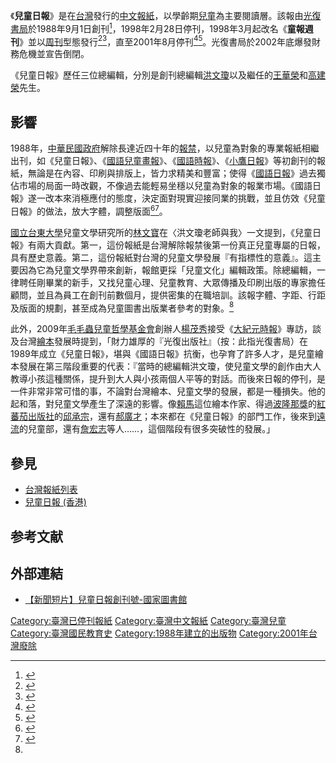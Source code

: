 {{copyedit|time=2011-04-22T09:16:28+00:00}}
{{Infobox Newspaper
|name = 兒童日報
|image = 
|type = [[日報|日報]]
|format = 
|owners = [[光復書局|光復書局企業股份有限公司]]
|foundation = 1988年9月1日
|ceased publication  = 2001年8月
|political = 
|language = [[正體中文|正體中文]]
|price = 
|headquarters = {{ROC}}[[臺北市|臺北市]][[中山區_(臺北市)|中山區]][[復興北路|復興北路]]38號
|circulation = 
|website = 
}}

《'''兒童日報'''》是在[[台灣|台灣]]發行的[[漢語|中文]][[報紙|報紙]]，以學齡期[[兒童|兒童]]為主要閱讀層。該報由[[光復書局|光復書局]]於1988年9月1日創刊<ref>{{cite news |author= |title=兒童日報今天創刊 |work=[[聯合報|聯合報]] |date=1988-09-01 |page=第14版}}</ref>，1998年2月28日停刊，1998年3月起改名《'''童報週刊'''》並以[[周刊|周刊]]型態發行<ref>{{cite news |author=董成瑜 |title=《兒童日報》轉型為週刊 |work=[[中國時報|中國時報]] |date=1998-02-27 |page=}}</ref><ref>{{cite book |editor=邱各容 |title=臺灣兒童文學年表1895-2004 |publisher=五南圖書出版公司 |date=2007-01-22 |language=zh-tw |ISBN=9571145785 |page=頁137}}</ref>，直至2001年8月停刊<ref>{{cite web|url=http://lib.naer.edu.tw/documents/CJ_index.xls|title=中文期刊一覽表－國家教育研究院籌備處圖書館|accessdate=2011-01-07|language=zh-tw|deadurl=yes|archiveurl=https://web.archive.org/web/20111117024625/http://lib.naer.edu.tw/documents/CJ_index.xls|archivedate=2011-11-17}}</ref><ref>{{cite web |url=http://readopac2.ncl.edu.tw/nclJournal/search/guide/search.jsp?type=guide&la=ch |title=期刊指南 |publisher=國家圖書館－期刊文獻資訊網 |accessdate=2011-01-07 |language=zh-tw |archive-date=2020-09-29 |archive-url=https://web.archive.org/web/20200929101939/http://readopac2.ncl.edu.tw/nclJournal/search/guide/search.jsp?type=guide&la=ch |dead-url=no }}</ref>。光復書局於2002年底爆發財務危機並宣告倒閉。

《兒童日報》歷任三位總編輯，分別是創刊總編輯[[洪文瓊|洪文瓊]]以及繼任的[[王華榮|王華榮]]和[[高建榮|高建榮]]先生。

== 影響 ==
1988年，[[中華民國政府|中華民國政府]]解除長達近四十年的[[報禁|報禁]]，以兒童為對象的專業報紙相繼出刊，如《兒童日報》、《[[國語兒童畫報|國語兒童畫報]]》、《[[國語時報|國語時報]]》、《[[小鷹日報|小鷹日報]]》等初創刊的報紙，無論是在內容、印刷與排版上，皆力求精美和豐富；使得《[[國語日報|國語日報]]》過去獨佔市場的局面一時改觀，不像過去能輕易坐穩以兒童為對象的報業市場。《國語日報》遂一改本來消極應付的態度，決定面對現實迎接同業的挑戰，並且仿效《兒童日報》的做法，放大字體，調整版面<ref>{{cite book |editor=王天濱 |title=臺灣報業史 |publisher=亞太圖書 |date=2003 |ISBN=9867809084 |page=頁351}}</ref><ref name="閱讀">{{cite book |editor=周慶華主編|title=閱讀與寫作教學的新趨勢|publisher=國立臺東大學|date=2009 |ISBN=9789860208153 |page=頁224}}</ref>。

[[國立台東大學|國立台東大學]]兒童文學研究所的[[林文寶|林文寶]]在〈洪文瓊老師與我〉一文提到，《兒童日報》有兩大貢獻。第一，這份報紙是台灣解除報禁後第一份真正兒童專屬的日報，具有歷史意義。第二，這份報紙對台灣的兒童文學發展『有指標性的意義』。這主要因為它為兒童文學界帶來創新，報館更採「兒童文化」編輯政策。除總編輯，一律聘任剛畢業的新手，又找兒童心理、兒童教育、大眾傳播及印刷出版的專家擔任顧問，並且為員工在創刊前數個月，提供密集的在職培訓。該報字體、字距、行距及版面的規劃，甚至成為兒童圖書出版業者參考的對象。<ref name="閱讀" />

此外，2009年[[毛毛蟲兒童哲學基金會|毛毛蟲兒童哲學基金會]]創辦人[[楊茂秀|楊茂秀]]接受《[[大紀元時報|大紀元時報]]》專訪，談及台灣[[繪本|繪本]]發展時提到，「財力雄厚的『光復出版社』（按：此指光復書局）在1989年成立《兒童日報》，堪與《國語日報》抗衡，也孕育了許多人才，是兒童繪本發展在第三階段重要的代表：『當時的總編輯洪文瓊，使兒童文學的創作由大人教導小孩這種關係，提升到大人與小孩兩個人平等的對話。而後來日報的停刊，是一件非常非常可惜的事，不論對台灣繪本、兒童文學的發展，都是一種損失。他的起和落，對兒童文學產生了深遠的影響。像[[賴馬|賴馬]]這位繪本作家、得過[[波隆那獎|波隆那獎]]的[[紅蕃茄出版社|紅蕃茄出版社]]的[[邱承宗|邱承宗]]，還有[[郝廣才|郝廣才]]；本來都在《兒童日報》的部門工作，後來到[[遠流出版公司|遠流]]的兒童部，還有[[詹宏志|詹宏志]]等人……，這個階段有很多突破性的發展。」

== 參見 ==
* [[台灣報紙列表|台灣報紙列表]]
* [[兒童日報_(香港)|兒童日報 (香港)]]

== 参考文献 ==
{{Reflist|2}}

== 外部連結 ==
* [http://dava.ncl.edu.tw/MetadataInfo.aspx?funtype=0&id=39986&PlayType=1&BLID=39986 【新聞短片】兒童日報創刊號-國家圖書館] {{Wayback|url=http://dava.ncl.edu.tw/MetadataInfo.aspx?funtype=0&id=39986&PlayType=1&BLID=39986 |date=20190915000935 }}{{zh-tw}}

[[Category:臺灣已停刊報紙|Category:臺灣已停刊報紙]]
[[Category:臺灣中文報紙|Category:臺灣中文報紙]]
[[Category:臺灣兒童|Category:臺灣兒童]]
[[Category:臺灣國民教育史|Category:臺灣國民教育史]]
[[Category:1988年建立的出版物|Category:1988年建立的出版物]]
[[Category:2001年台灣廢除|Category:2001年台灣廢除]]